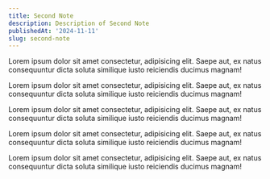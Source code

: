 ```yaml
---
title: Second Note
description: Description of Second Note
publishedAt: '2024-11-11'
slug: second-note
---
```


Lorem ipsum dolor sit amet consectetur, adipisicing elit. Saepe aut, ex natus consequuntur dicta soluta similique iusto reiciendis ducimus magnam!

Lorem ipsum dolor sit amet consectetur, adipisicing elit. Saepe aut, ex natus consequuntur dicta soluta similique iusto reiciendis ducimus magnam!

Lorem ipsum dolor sit amet consectetur, adipisicing elit. Saepe aut, ex natus consequuntur dicta soluta similique iusto reiciendis ducimus magnam!

Lorem ipsum dolor sit amet consectetur, adipisicing elit. Saepe aut, ex natus consequuntur dicta soluta similique iusto reiciendis ducimus magnam!

Lorem ipsum dolor sit amet consectetur, adipisicing elit. Saepe aut, ex natus consequuntur dicta soluta similique iusto reiciendis ducimus magnam!
